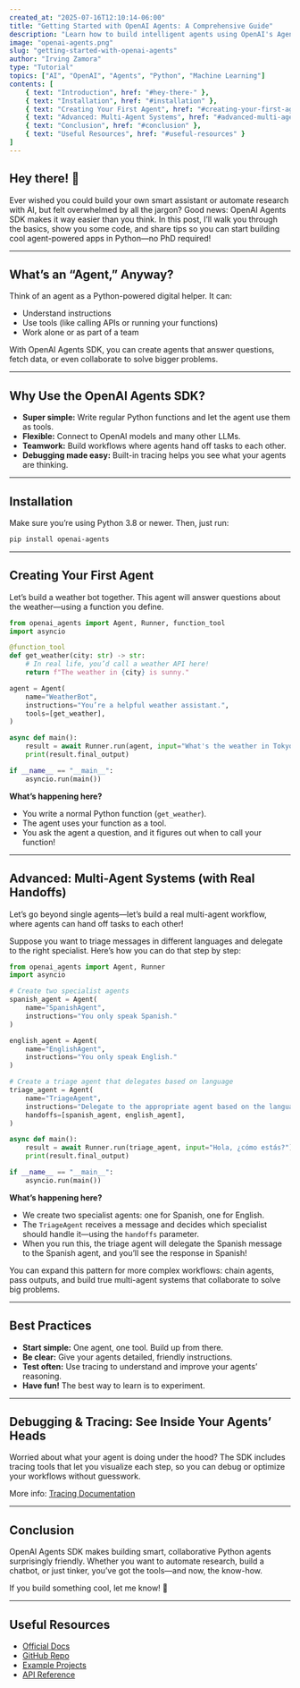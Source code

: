 ```yaml
---
created_at: "2025-07-16T12:10:14-06:00"
title: "Getting Started with OpenAI Agents: A Comprehensive Guide"
description: "Learn how to build intelligent agents using OpenAI's Agents SDK. This guide covers everything from basic setup to creating sophisticated multi-agent systems."
image: "openai-agents.png"
slug: "getting-started-with-openai-agents"
author: "Irving Zamora"
type: "Tutorial"
topics: ["AI", "OpenAI", "Agents", "Python", "Machine Learning"]
contents: [
    { text: "Introduction", href: "#hey-there-" },
    { text: "Installation", href: "#installation" },
    { text: "Creating Your First Agent", href: "#creating-your-first-agent" },
    { text: "Advanced: Multi-Agent Systems", href: "#advanced-multi-agent-systems-with-real-handoffs-" },
    { text: "Conclusion", href: "#conclusion" },
    { text: "Useful Resources", href: "#useful-resources" }
]
---
```


<PostTableOfContents/>

## Hey there! 👋

Ever wished you could build your own smart assistant or automate research with AI, but felt overwhelmed by all the jargon? Good news: OpenAI Agents SDK makes it way easier than you think. In this post, I’ll walk you through the basics, show you some code, and share tips so you can start building cool agent-powered apps in Python—no PhD required!

---

## What’s an “Agent,” Anyway?

Think of an agent as a Python-powered digital helper. It can:
- Understand instructions
- Use tools (like calling APIs or running your functions)
- Work alone or as part of a team

With OpenAI Agents SDK, you can create agents that answer questions, fetch data, or even collaborate to solve bigger problems.

---

## Why Use the OpenAI Agents SDK?

- **Super simple:** Write regular Python functions and let the agent use them as tools.
- **Flexible:** Connect to OpenAI models and many other LLMs.
- **Teamwork:** Build workflows where agents hand off tasks to each other.
- **Debugging made easy:** Built-in tracing helps you see what your agents are thinking.

---

## Installation

Make sure you’re using Python 3.8 or newer. Then, just run:

```bash
pip install openai-agents
```

---

## Creating Your First Agent

Let’s build a weather bot together. This agent will answer questions about the weather—using a function you define.

```python
from openai_agents import Agent, Runner, function_tool
import asyncio

@function_tool
def get_weather(city: str) -> str:
    # In real life, you’d call a weather API here!
    return f"The weather in {city} is sunny."

agent = Agent(
    name="WeatherBot",
    instructions="You’re a helpful weather assistant.",
    tools=[get_weather],
)

async def main():
    result = await Runner.run(agent, input="What's the weather in Tokyo?")
    print(result.final_output)

if __name__ == "__main__":
    asyncio.run(main())
```

**What’s happening here?**
- You write a normal Python function (`get_weather`).
- The agent uses your function as a tool.
- You ask the agent a question, and it figures out when to call your function!

---

## Advanced: Multi-Agent Systems (with Real Handoffs)

Let’s go beyond single agents—let’s build a real multi-agent workflow, where agents can hand off tasks to each other!

Suppose you want to triage messages in different languages and delegate to the right specialist. Here’s how you can do that step by step:

```python
from openai_agents import Agent, Runner
import asyncio

# Create two specialist agents
spanish_agent = Agent(
    name="SpanishAgent",
    instructions="You only speak Spanish."
)

english_agent = Agent(
    name="EnglishAgent",
    instructions="You only speak English."
)

# Create a triage agent that delegates based on language
triage_agent = Agent(
    name="TriageAgent",
    instructions="Delegate to the appropriate agent based on the language of the message.",
    handoffs=[spanish_agent, english_agent],
)

async def main():
    result = await Runner.run(triage_agent, input="Hola, ¿cómo estás?")
    print(result.final_output)

if __name__ == "__main__":
    asyncio.run(main())
```

**What’s happening here?**
- We create two specialist agents: one for Spanish, one for English.
- The `TriageAgent` receives a message and decides which specialist should handle it—using the `handoffs` parameter.
- When you run this, the triage agent will delegate the Spanish message to the Spanish agent, and you’ll see the response in Spanish!

You can expand this pattern for more complex workflows: chain agents, pass outputs, and build true multi-agent systems that collaborate to solve big problems.

---

## Best Practices

- **Start simple:** One agent, one tool. Build up from there.
- **Be clear:** Give your agents detailed, friendly instructions.
- **Test often:** Use tracing to understand and improve your agents’ reasoning.
- **Have fun!** The best way to learn is to experiment.

---

## Debugging & Tracing: See Inside Your Agents’ Heads

Worried about what your agent is doing under the hood? The SDK includes tracing tools that let you visualize each step, so you can debug or optimize your workflows without guesswork.

More info: [Tracing Documentation](https://openai.github.io/openai-agents-python/tracing/)

---

## Conclusion

OpenAI Agents SDK makes building smart, collaborative Python agents surprisingly friendly. Whether you want to automate research, build a chatbot, or just tinker, you’ve got the tools—and now, the know-how.

If you build something cool, let me know! 🚀

---

## Useful Resources

- [Official Docs](https://openai.github.io/openai-agents-python/)
- [GitHub Repo](https://github.com/openai/openai-agents-python)
- [Example Projects](https://github.com/openai/openai-agents-python/tree/main/examples)
- [API Reference](https://platform.openai.com/docs/guides/agents)
